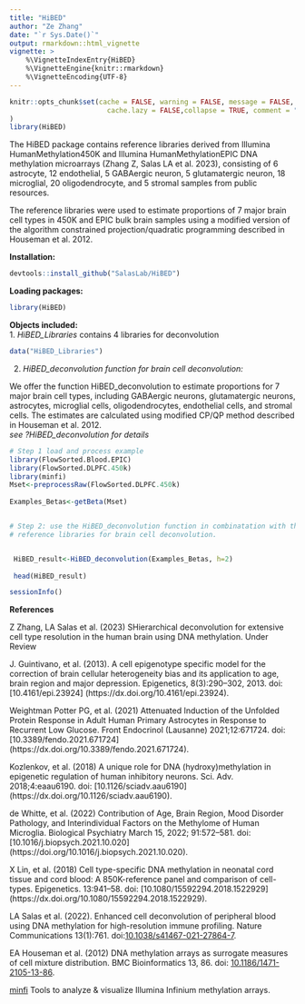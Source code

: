 ```yaml
---
title: "HiBED"
author: "Ze Zhang"
date: "`r Sys.Date()`"
output: rmarkdown::html_vignette
vignette: >
    %\VignetteIndexEntry{HiBED}
    %\VignetteEngine{knitr::rmarkdown}
    %\VignetteEncoding{UTF-8}
---
```


```r
knitr::opts_chunk$set(cache = FALSE, warning = FALSE, message = FALSE, 
                        cache.lazy = FALSE,collapse = TRUE, comment = "#>"
)
library(HiBED)
```

The HiBED package contains reference libraries derived from 
Illumina HumanMethylation450K and Illumina HumanMethylationEPIC DNA methylation 
microarrays (Zhang Z, Salas LA et al. 2023), consisting of 6 astrocyte,
12 endothelial, 5 GABAergic neuron, 5 glutamatergic neuron, 18 microglial, 
20 oligodendrocyte, and 5 stromal samples from public resources.

The reference libraries were used to estimate proportions of 7 major brain cell
types in 450K and EPIC bulk brain samples using a modified version of 
the algorithm constrained projection/quadratic programming described 
in Houseman et al. 2012. 


**Installation:**  
```r
devtools::install_github("SalasLab/HiBED")
```

**Loading packages:**  
```r
library(HiBED)
```

**Objects included:**  
1. *HiBED_Libraries* contains 4 libraries for deconvolution  
```r
data("HiBED_Libraries")
```

2. *HiBED_deconvolution function for brain cell deconvolution:*
 
 We offer the function HiBED_deconvolution to estimate proportions for 7 major
 brain cell types, including GABAergic neurons, glutamatergic neurons, 
 astrocytes, microglial cells, oligodendrocytes, endothelial cells, and stromal 
 cells. The estimates are calculated using modified CP/QP 
 method described in Houseman et al. 2012.    
 *see ?HiBED_deconvolution for details*  
```r

# Step 1 load and process example
library(FlowSorted.Blood.EPIC)
library(FlowSorted.DLPFC.450k)
library(minfi)
Mset<-preprocessRaw(FlowSorted.DLPFC.450k)
             
Examples_Betas<-getBeta(Mset)


# Step 2: use the HiBED_deconvolution function in combinatation with the
# reference libraries for brain cell deconvolution.


 HiBED_result<-HiBED_deconvolution(Examples_Betas, h=2)
                                
 head(HiBED_result)


```

```r
sessionInfo()
```


**References**

Z Zhang, LA Salas et al. (2023) SHierarchical deconvolution for extensive cell 
type resolution in the human brain using DNA methylation. 
Under Review

J. Guintivano, et al. (2013). A cell epigenotype specific 
model for the correction of brain cellular heterogeneity bias and its 
application to age, brain region and major depression. Epigenetics, 
8(3):290–302, 2013. doi: [10.4161/epi.23924] 
(https://dx.doi.org/10.4161/epi.23924).

Weightman Potter PG, et al. (2021) Attenuated Induction of the Unfolded Protein 
Response in Adult Human Primary Astrocytes in Response to Recurrent Low Glucose. 
Front Endocrinol (Lausanne) 2021;12:671724. doi: 
[10.3389/fendo.2021.671724]
(https://dx.doi.org/10.3389/fendo.2021.671724).

Kozlenkov, et al. (2018) A unique role for DNA (hydroxy)methylation in 
epigenetic regulation of human inhibitory neurons. Sci. Adv. 2018;4:eaau6190. 
doi: [10.1126/sciadv.aau6190]
(https://dx.doi.org/10.1126/sciadv.aau6190). 

de Whitte, et al. (2022) Contribution of Age, Brain Region, Mood Disorder 
Pathology, and Interindividual Factors on the Methylome of Human Microglia. 
Biological Psychiatry March 15, 2022; 91:572–581. 
doi: [10.1016/j.biopsych.2021.10.020]
(https://doi.org/10.1016/j.biopsych.2021.10.020). 

X Lin, et al. (2018) Cell type-specific DNA methylation in neonatal cord tissue
and cord blood: A 850K-reference panel and comparison of cell-types. 
Epigenetics. 13:941–58. doi: 
[10.1080/15592294.2018.1522929]
(https://dx.doi.org/10.1080/15592294.2018.1522929).

LA Salas et al. (2022). Enhanced cell deconvolution of peripheral blood using 
DNA methylation for high-resolution immune profiling. 
Nature Communications 13(1):761. 
doi:[10.1038/s41467-021-27864-7](https://dx.doi.org/10.1038/s41467-021-27864-7).  

EA Houseman et al. (2012) DNA methylation arrays as surrogate
measures of cell mixture distribution. BMC Bioinformatics 13, 86.
doi: [10.1186/1471-2105-13-86](https://dx.doi.org/10.1186/1471-2105-13-86).  

[minfi](http://bioconductor.org/packages/release/bioc/html/minfi.html)
Tools to analyze & visualize Illumina Infinium methylation arrays.
